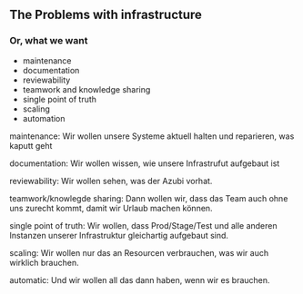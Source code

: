## The Problems with infrastructure

### Or, what we want

<ul>
    <Appear>
        <li>maintenance</li>
        <li>documentation</li>
        <li>reviewability</li>
        <li>teamwork and knowledge sharing</li>
        <li>single point of truth</li>
        <li>scaling</li>
        <li>automation</li>
    </Appear>
</ul>

<Notes>

maintenance: Wir wollen unsere Systeme aktuell halten und reparieren, was kaputt geht

documentation: Wir wollen wissen, wie unsere Infrastrufut aufgebaut ist

reviewability: Wir wollen sehen, was der Azubi vorhat.

teamwork/knowlegde sharing: Dann wollen wir, dass das Team auch ohne uns zurecht kommt, damit wir Urlaub machen können.

single point of truth: Wir wollen, dass Prod/Stage/Test und alle anderen Instanzen unserer Infrastruktur gleichartig aufgebaut sind.

scaling: Wir wollen nur das an Resourcen verbrauchen, was wir auch wirklich brauchen.

automatic: Und wir wollen all das dann haben, wenn wir es brauchen.

</Notes> 
